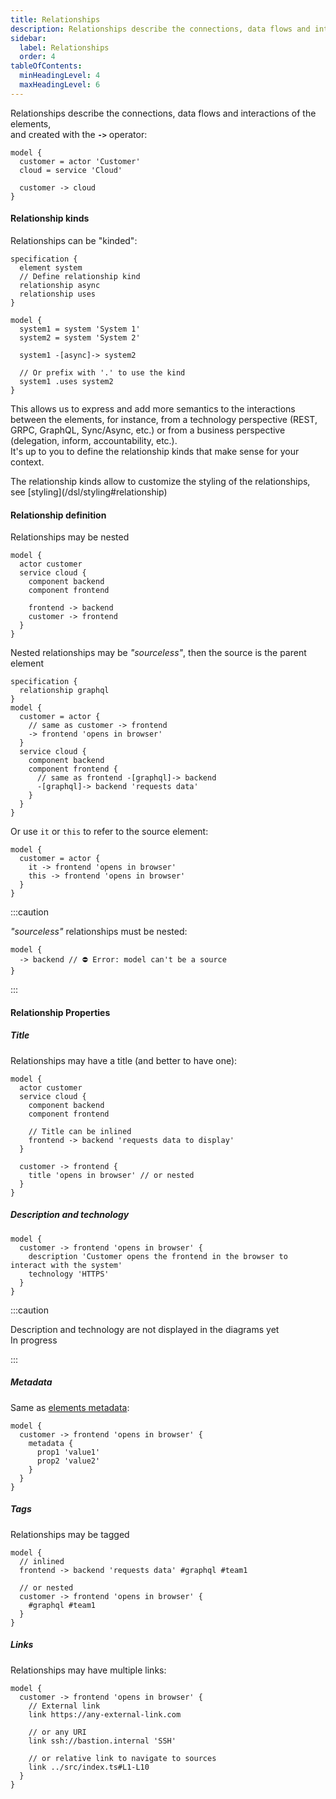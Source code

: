 ```yaml
---
title: Relationships
description: Relationships describe the connections, data flows and interactions inside your architecture.
sidebar: 
  label: Relationships
  order: 4
tableOfContents:
  minHeadingLevel: 4
  maxHeadingLevel: 6
---
```



Relationships describe the connections, data flows and interactions of the elements,  
and created with the **`->`** operator:

```likec4
model {
  customer = actor 'Customer'
  cloud = service 'Cloud'

  customer -> cloud
}
```

#### Relationship kinds

Relationships can be "kinded":

```likec4
specification {
  element system
  // Define relationship kind
  relationship async
  relationship uses
}

model {
  system1 = system 'System 1'
  system2 = system 'System 2'

  system1 -[async]-> system2

  // Or prefix with '.' to use the kind
  system1 .uses system2
}
```

This allows us to express and add more semantics to the interactions between the elements, for instance, from a technology perspective (REST, GRPC, GraphQL, Sync/Async, etc.) or from a business perspective (delegation, inform, accountability, etc.).  
It's up to you to define the relationship kinds that make sense for your context.

<Aside type='tip'>
  The relationship kinds allow to customize the styling of the relationships, see [styling](/dsl/styling#relationship)
</Aside>

#### Relationship definition

Relationships may be nested

```likec4
model {
  actor customer
  service cloud {
    component backend
    component frontend

    frontend -> backend
    customer -> frontend
  }
}
```

Nested relationships may be _"sourceless"_, then the source is the parent element

```likec4
specification {
  relationship graphql
}
model {
  customer = actor {
    // same as customer -> frontend
    -> frontend 'opens in browser' 
  }
  service cloud {
    component backend
    component frontend {
      // same as frontend -[graphql]-> backend
      -[graphql]-> backend 'requests data'  
    }
  }
}
```

Or use `it` or `this` to refer to the source element:

```likec4
model {
  customer = actor {
    it -> frontend 'opens in browser'
    this -> frontend 'opens in browser'
  }
}
```

:::caution

_"sourceless"_ relationships must be nested:

```likec4
model {  
  -> backend // ⛔️ Error: model can't be a source
}
```
:::

#### Relationship Properties

##### Title

Relationships may have a title (and better to have one):

```likec4 {7-8, 12}
model {
  actor customer
  service cloud {
    component backend
    component frontend

    // Title can be inlined
    frontend -> backend 'requests data to display'
  }

  customer -> frontend {
    title 'opens in browser' // or nested
  }
}
```

##### Description and technology

```likec4
model {
  customer -> frontend 'opens in browser' {
    description 'Customer opens the frontend in the browser to interact with the system'
    technology 'HTTPS'
  }
}
```

:::caution

Description and technology are not displayed in the diagrams yet  
In progress

:::

##### Metadata

Same as [elements metadata](/dsl/model/#element-metadata):

```likec4
model {
  customer -> frontend 'opens in browser' {
    metadata {
      prop1 'value1'
      prop2 'value2'
    }
  }
}
```


##### Tags

Relationships may be tagged

```likec4
model {
  // inlined
  frontend -> backend 'requests data' #graphql #team1

  // or nested
  customer -> frontend 'opens in browser' {
    #graphql #team1 
  }
}
```

##### Links

Relationships may have multiple links:

```likec4 copy
model {
  customer -> frontend 'opens in browser' {
    // External link
    link https://any-external-link.com

    // or any URI
    link ssh://bastion.internal 'SSH'

    // or relative link to navigate to sources
    link ../src/index.ts#L1-L10
  }
}
```
